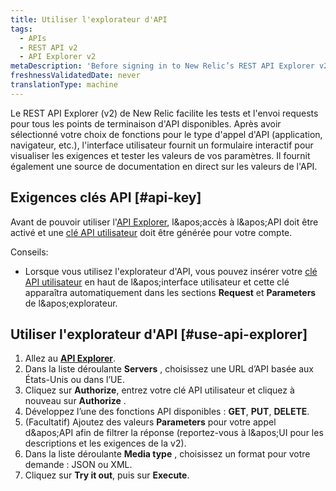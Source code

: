 ```yaml
---
title: Utiliser l'explorateur d'API
tags:
  - APIs
  - REST API v2
  - API Explorer v2
metaDescription: 'Before signing in to New Relic’s REST API Explorer v2 at https://rpm.newrelic.com/api/explore, activate API access and generate an API key for your account.'
freshnessValidatedDate: never
translationType: machine
---
```


Le REST API Explorer (v2) de New Relic facilite les tests et l'envoi requests pour tous les points de terminaison d'API disponibles. Après avoir sélectionné votre choix de fonctions pour le type d'appel d'API (application, navigateur, etc.), l'interface utilisateur fournit un formulaire interactif pour visualiser les exigences et tester les valeurs de vos paramètres. Il fournit également une source de documentation en direct sur les valeurs de l'API.

## Exigences clés API [#api-key]

Avant de pouvoir utiliser l'[API Explorer](https://rpm.newrelic.com/api/explore), l&amp;apos;accès à l&amp;apos;API doit être activé et une [clé API utilisateur](/docs/apis/rest-api-v2/requirements/rest-api-key) doit être générée pour votre compte.

Conseils:

* Lorsque vous utilisez l'explorateur d'API, vous pouvez insérer votre [clé API utilisateur](/docs/apis/rest-api-v2/getting-started/introduction-new-relic-rest-api-v2#api_key) en haut de l&amp;apos;interface utilisateur et cette clé apparaîtra automatiquement dans les sections <DNT>**Request**</DNT> et <DNT>**Parameters**</DNT> de l&amp;apos;explorateur.

## Utiliser l'explorateur d'API [#use-api-explorer]

1. Allez au <DNT>**[API Explorer](https://api.newrelic.com/docs/)**</DNT>.
2. Dans la liste déroulante <DNT>**Servers**</DNT> , choisissez une URL d’API basée aux États-Unis ou dans l’UE.
3. Cliquez sur <DNT>**Authorize**</DNT>, entrez votre clé API utilisateur et cliquez à nouveau sur <DNT>**Authorize**</DNT> .
4. Développez l’une des fonctions API disponibles : <DNT>**GET**</DNT>, <DNT>**PUT**</DNT>, <DNT>**DELETE**</DNT>.
5. (Facultatif) Ajoutez des valeurs <DNT>**Parameters**</DNT> pour votre appel d&amp;apos;API afin de filtrer la réponse (reportez-vous à l&amp;apos;UI pour les descriptions et les exigences de la v2).
6. Dans la liste déroulante <DNT>**Media type**</DNT> , choisissez un format pour votre demande : JSON ou XML.
7. Cliquez sur <DNT>**Try it out**</DNT>, puis sur <DNT>**Execute**</DNT>.